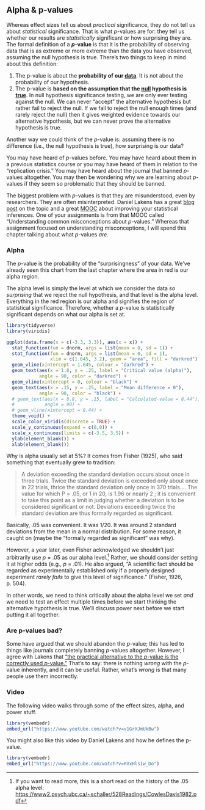 ## Alpha & p-values

Whereas effect sizes tell us about *practical* significance, they do not tell us about *statistical* significance. That is what *p*-values are for: they tell us whether our results are *statistically* significant or how surprising they are. The formal definition of a ***p*****-value** is that it is the probability of observing data that is as extreme or more extreme than the data you have observed, assuming the null hypothesis is true. There's two things to keep in mind about this definition:

1.  The p-value is about the **probability of our [data]{.underline}**. It is not about the probability of our hypothesis.
2.  The p-value is **based on the assumption that the [null]{.underline} hypothesis is [true]{.underline}**. In null hypothesis significance testing, we are only ever testing against the null. We can never "accept" the alternative hypothesis but rather fail to reject the null. If we fail to reject the null enough times (and rarely reject the null) then it gives weighted evidence towards our alternative hypothesis, but we can never prove the alternative hypothesis is true.

Another way we could think of the *p*-value is: assuming there is no difference (i.e., the null hypothesis is true), how surprising is our data?

You may have heard of *p*-values before. You may have heard about them in a previous statistics course or you may have heard of them in relation to the "replication crisis." You may have heard about the journal that banned *p*-values altogether. You may then be wondering why we are learning about *p*-values if they seem so problematic that they should be banned.

The biggest problem with *p*-values is that they are misunderstood, even by researchers. They are often misinterpreted. Daniel Lakens has a great [blog post](http://daniellakens.blogspot.com/2017/12/understanding-common-misconceptions.html) on the topic and a great [MOOC](https://www.coursera.org/learn/statistical-inferences) about improving your statistical inferences. One of your assignments is from that MOOC called "Understanding common misconceptions about *p*-values." Whereas that assignment focused on understanding misconceptions, I will spend this chapter talking about what *p*-values *are.*

### Alpha

The *p*-value is the probability of the "surprisingness" of your data. We've already seen this chart from the last chapter where the area in red is our alpha region.

The alpha level is simply the level at which we consider the data *so surprising* that we reject the null hypothesis, and that level is the alpha level. Everything in the red region is our alpha and signifies the region of statistical significance. Therefore, whether a *p*-value is statistically significant depends on what our alpha is set at.

```r
library(tidyverse)
library(viridis)

ggplot(data.frame(x = c(-3.3, 3.3)), aes(x = x)) +
  stat_function(fun = dnorm, args = list(mean = 0, sd = 1)) +
  stat_function(fun = dnorm, args = list(mean = 0, sd = 1),
                xlim = c(1.645, 3.2), geom = "area", fill = "darkred") +
  geom_vline(xintercept = 1.645, colour = "darkred") + 
  geom_text(aes(x = 1.8, y = .25, label = "Critical value (alpha)"), 
            angle = 90, color = "darkred") +
  geom_vline(xintercept = 0, colour = "black") +
  geom_text(aes(x = .15, y = .25, label = "Mean difference = 0"),
            angle = 90, color = "black") + 
  # geom_text(aes(x = 8.8, y = .15, label = "Calculated-value = 8.44"), 
  #           angle = 90) +
  # geom_vline(xintercept = 8.44) + 
  theme_void() +
  scale_color_viridis(discrete = TRUE) +
  scale_y_continuous(expand = c(0,0)) +
  scale_x_continuous(limits = c(-3.5, 3.5)) + 
  ylab(element_blank()) +
  xlab(element_blank())
```

Why is alpha usually set at 5%? It comes from Fisher (1925), who said something that eventually grew to tradition:

> A deviation exceeding the standard deviation occurs about once in three trials. Twice the standard deviation is exceeded only about once in 22 trials, thrice the standard deviation only once in 370 trials.... The value for which P = .05, or 1 in 20, is 1.96 or nearly 2 ; it is convenient to take this point as a limit in judging whether a deviation is to be considered significant or not. Deviations exceeding twice the standard deviation are thus formally regarded as significant.

Basically, .05 was convenient. It was 1/20. It was around 2 standard deviations from the mean in a normal distribution. For some reason, it caught on (maybe the "formally regarded as significant" was why).

However, a year later, even Fisher acknowledged we shouldn't just arbitrarily use *p* = .05 as our alpha level.[^05.2-p-values-1] Rather, we should consider setting it at higher odds (e.g., *p* = .01). He also argued, "A scientific fact should be regarded as experimentally established only if a properly designed experiment *rarely fails* to give this level of significance." (Fisher, 1926, p. 504).

[^05.2-p-values-1]: If you want to read more, this is a short read on the history of the .05 alpha level: <https://www2.psych.ubc.ca/~schaller/528Readings/CowlesDavis1982.pdf>

In other words, we need to think critically about the alpha level we set *and* we need to test an effect multiple times before we start thinking the alternative hypothesis is true. We'll discuss power next before we start putting it all together.

### Are p-values bad?

Some have argued that we should abandon the *p*-value; this has led to things like journals completely banning *p*-values altogether. However, I agree with Lakens that ["the practical alternative to the *p*-value is the correctly used *p*-value."](https://psyarxiv.com/shm8v/) That's to say: there is nothing *wrong* with the *p*-value inherently, and it can be useful. Rather, what's *wrong* is that many people use them incorrectly.

### Video

The following video walks through some of the effect sizes, alpha, and power stuff.

```r
library(vembedr)
embed_url("https://www.youtube.com/watch?v=v1GrXJmUkBw")
```

You might also like this video by Daniel Lakens and how he defines the p-value.

```r
library(vembedr)
embed_url("https://www.youtube.com/watch?v=RVxHlsIw_Do")
```
